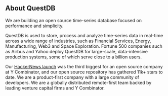 <h2> About QuestDB</h2>

We are building an open source time-series database focused on performance and
simplicity.

QuestDB is used to store, process and analyze time-series data in real-time
across a wide range of industries, such as Financial Services, Energy,
Manufacturing, Web3 and Space Exploration. Fortune 500 companies such as Airbus
and Yahoo deploy QuestDB for large-scale, data-intensive production systems,
some of which serve close to a billion users.

Our <a href="https://news.ycombinator.com/item?id=23975807">HackerNews
launch</a> was the third biggest for an open source company at Y
Combinator, and our open source repository has gathered 11k+ stars to date. We
are a product-first company with a large community of developers. We are a
globally distributed remote-first team backed by leading venture capital firms
and Y Combinator.

